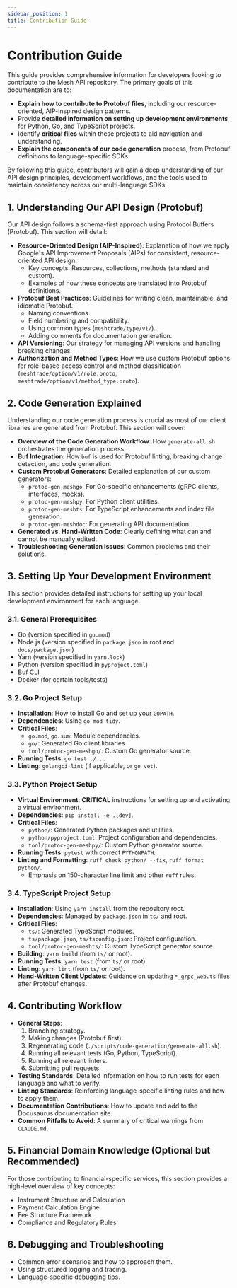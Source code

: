 ```yaml
---
sidebar_position: 1
title: Contribution Guide
---
```


# Contribution Guide

This guide provides comprehensive information for developers looking to contribute to the Mesh API repository. The primary goals of this documentation are to:

*   **Explain how to contribute to Protobuf files**, including our resource-oriented, AIP-inspired design patterns.
*   Provide **detailed information on setting up development environments** for Python, Go, and TypeScript projects.
*   Identify **critical files** within these projects to aid navigation and understanding.
*   **Explain the components of our code generation** process, from Protobuf definitions to language-specific SDKs.

By following this guide, contributors will gain a deep understanding of our API design principles, development workflows, and the tools used to maintain consistency across our multi-language SDKs.

## 1. Understanding Our API Design (Protobuf)

Our API design follows a schema-first approach using Protocol Buffers (Protobuf). This section will detail:

-   **Resource-Oriented Design (AIP-Inspired)**: Explanation of how we apply Google's API Improvement Proposals (AIPs) for consistent, resource-oriented API design.
    -   Key concepts: Resources, collections, methods (standard and custom).
    -   Examples of how these concepts are translated into Protobuf definitions.
-   **Protobuf Best Practices**: Guidelines for writing clean, maintainable, and idiomatic Protobuf.
    -   Naming conventions.
    -   Field numbering and compatibility.
    -   Using common types (`meshtrade/type/v1/`).
    -   Adding comments for documentation generation.
-   **API Versioning**: Our strategy for managing API versions and handling breaking changes.
-   **Authorization and Method Types**: How we use custom Protobuf options for role-based access control and method classification (`meshtrade/option/v1/role.proto`, `meshtrade/option/v1/method_type.proto`).

## 2. Code Generation Explained

Understanding our code generation process is crucial as most of our client libraries are generated from Protobuf. This section will cover:

-   **Overview of the Code Generation Workflow**: How `generate-all.sh` orchestrates the generation process.
-   **Buf Integration**: How `buf` is used for Protobuf linting, breaking change detection, and code generation.
-   **Custom Protobuf Generators**: Detailed explanation of our custom generators:
    -   `protoc-gen-meshgo`: For Go-specific enhancements (gRPC clients, interfaces, mocks).
    -   `protoc-gen-meshpy`: For Python client utilities.
    -   `protoc-gen-meshts`: For TypeScript enhancements and index file generation.
    -   `protoc-gen-meshdoc`: For generating API documentation.
-   **Generated vs. Hand-Written Code**: Clearly defining what can and cannot be manually edited.
-   **Troubleshooting Generation Issues**: Common problems and their solutions.

## 3. Setting Up Your Development Environment

This section provides detailed instructions for setting up your local development environment for each language.

### 3.1. General Prerequisites

-   Go (version specified in `go.mod`)
-   Node.js (version specified in `package.json` in root and `docs/package.json`)
-   Yarn (version specified in `yarn.lock`)
-   Python (version specified in `pyproject.toml`)
-   Buf CLI
-   Docker (for certain tools/tests)

### 3.2. Go Project Setup

-   **Installation**: How to install Go and set up your `GOPATH`.
-   **Dependencies**: Using `go mod tidy`.
-   **Critical Files**:
    -   `go.mod`, `go.sum`: Module dependencies.
    -   `go/`: Generated Go client libraries.
    -   `tool/protoc-gen-meshgo/`: Custom Go generator source.
-   **Running Tests**: `go test ./...`
-   **Linting**: `golangci-lint` (if applicable, or `go vet`).

### 3.3. Python Project Setup

-   **Virtual Environment**: **CRITICAL** instructions for setting up and activating a virtual environment.
-   **Dependencies**: `pip install -e .[dev]`.
-   **Critical Files**:
    -   `python/`: Generated Python packages and utilities.
    -   `python/pyproject.toml`: Project configuration and dependencies.
    -   `tool/protoc-gen-meshpy/`: Custom Python generator source.
-   **Running Tests**: `pytest` with correct `PYTHONPATH`.
-   **Linting and Formatting**: `ruff check python/ --fix`, `ruff format python/`.
    -   Emphasis on 150-character line limit and other `ruff` rules.

### 3.4. TypeScript Project Setup

-   **Installation**: Using `yarn install` from the repository root.
-   **Dependencies**: Managed by `package.json` in `ts/` and root.
-   **Critical Files**:
    -   `ts/`: Generated TypeScript modules.
    -   `ts/package.json`, `ts/tsconfig.json`: Project configuration.
    -   `tool/protoc-gen-meshts/`: Custom TypeScript generator source.
-   **Building**: `yarn build` (from `ts/` or root).
-   **Running Tests**: `yarn test` (from `ts/` or root).
-   **Linting**: `yarn lint` (from `ts/` or root).
-   **Hand-Written Client Updates**: Guidance on updating `*_grpc_web.ts` files after Protobuf changes.

## 4. Contributing Workflow

-   **General Steps**:
    1.  Branching strategy.
    2.  Making changes (Protobuf first).
    3.  Regenerating code (`./scripts/code-generation/generate-all.sh`).
    4.  Running all relevant tests (Go, Python, TypeScript).
    5.  Running all relevant linters.
    6.  Submitting pull requests.
-   **Testing Standards**: Detailed information on how to run tests for each language and what to verify.
-   **Linting Standards**: Reinforcing language-specific linting rules and how to apply them.
-   **Documentation Contributions**: How to update and add to the Docusaurus documentation site.
-   **Common Pitfalls to Avoid**: A summary of critical warnings from `CLAUDE.md`.

## 5. Financial Domain Knowledge (Optional but Recommended)

For those contributing to financial-specific services, this section provides a high-level overview of key concepts:

-   Instrument Structure and Calculation
-   Payment Calculation Engine
-   Fee Structure Framework
-   Compliance and Regulatory Rules

## 6. Debugging and Troubleshooting

-   Common error scenarios and how to approach them.
-   Using structured logging and tracing.
-   Language-specific debugging tips.
